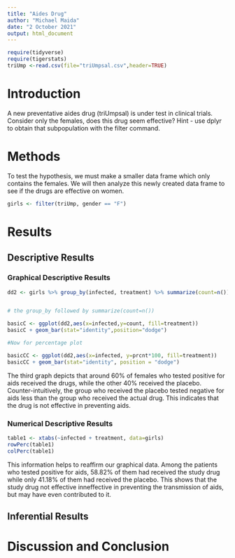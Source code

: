 ```yaml
---
title: "Aides Drug"
author: "Michael Maida"
date: "2 October 2021"
output: html_document
---
```


```r
require(tidyverse)
require(tigerstats)
triUmp <-read.csv(file="triUmpsal.csv",header=TRUE)
```

# Introduction

<!--In this section you explain what you are trying to show.  Where did the data come from?  What is the research or other question you are trying to answer?.  If you skimp in this section expect to be marked down in your grade. Paint a picture of the project a couple of paragraphs is expected!-->

A new  preventative aides drug (triUmpsal) is under test in clinical trials. Consider only the females, does this drug seem effective?  Hint - use dplyr to obtain that subpopulation with the filter command.

# Methods

<!--Decide on your methods:  use "variable analysis" or other appropriate descriptors.  Make sure to choose at least one graphical method and at least one numerical method. Discuss what data manipulations may be needed for example subsetting or other binning procedures and what sort of graphical displays and inferential tools will be used!-->

To test the hypothesis, we must make a smaller data frame which only contains the females. We will then analyze this newly created data frame to see if the drugs are effective on women.

```r
girls <- filter(triUmp, gender == "F")
```


# Results

<!--Divide this section into two sub-sections:  One for your descriptive  results and one for your inferential results.!-->

## Descriptive Results

### Graphical Descriptive Results

<!--Graphical results here.  Make sure to show your code.  Provide appropriate labels for axes, giving units if possible, and provide a good title for the graph, too.  Use the graphical results to describe the patterns if any that exist in the data as focused toward the research question. Bottom line is to explain the features of the graph that are relevant to conforming or departing to what is expected by your null hypothesis !-->

```r
dd2 <- girls %>% group_by(infected, treatment) %>% summarize(count=n()) %>% mutate(prcnt=count/sum(count))


# the group_by followed by summarize(count=n())

basicC <- ggplot(dd2,aes(x=infected,y=count, fill=treatment))
basicC + geom_bar(stat="identity",position="dodge")

#Now for percentage plot

basicCC <- ggplot(dd2,aes(x=infected, y=prcnt*100, fill=treatment)) 
basicCC + geom_bar(stat="identity", position = "dodge")
```

The third graph depicts that around 60% of females who tested positive for aids received the drugs, while the other 40% received the placebo. Counter-intuitively, the group who received the placebo tested negative for aids less than the group who received the actual drug. This indicates that the drug is not effective in preventing aids. 

### Numerical Descriptive Results

<!--Numerical results go here. Use the numerical results to describe the patterns if any that exist in the data as focused toward the research question!-->

```r
table1 <- xtabs(~infected + treatment, data=girls)
rowPerc(table1)
colPerc(table1)
```

This information helps to reaffirm our graphical data. Among the patients who tested positive for aids, 58.82% of them had received the study drug while only 41.18% of them had received the placebo. This shows that the study drug not effective inneffective in preventing the transmission of aids, but may have even contributed to it. 

## Inferential Results

<!--State hypothesis clearly.  Make sure your discussion of the inferential test covers all the aspects that the test output produces, such as test statistic, p-value etc.  Make a decision about the null hypothesis, explain the assumptions on which the selected test/procedure was based, and why the chosen procedure satisfys the assumptions and is appropriate to answer the research question!-->


# Discussion and Conclusion

<!--Discussion and conclusion here.  If you found a relationship be sure to consider whether the relationship occurs because one of the variavbles causes the other, or whether they perhasps are related for some other reason.  Watch the chapter 6 videos from the GeorgeTown videos collection.!-->
